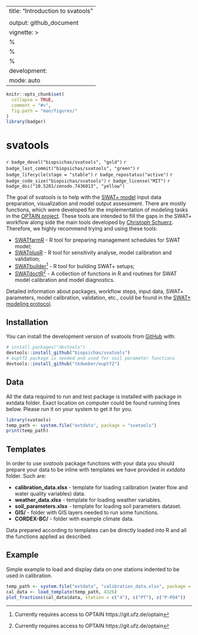 
---
title: "Introduction to svatools"
<!-- output: rmarkdown::html_vignette -->
output: github_document
vignette: >
  %\VignetteIndexEntry{Introduction to svatools}
  %\VignetteEngine{knitr::rmarkdown}
  %\VignetteEncoding{UTF-8}
development:
  mode: auto
---

```r
knitr::opts_chunk$set(
  collapse = TRUE,
  comment = "#>",
  fig.path = "man/figures/"
)
library(badger)
```

# svatools

`r badge_devel("biopsichas/svatools", "gold")`
`r badge_last_commit("biopsichas/svatools", "green")`
`r badge_lifecycle(stage = "stable")`
`r badge_repostatus("active")`
`r badge_code_size("biopsichas/svatools")`
`r badge_license("MIT")`
`r badge_doi("10.5281/zenodo.7436013", "yellow")`

The goal of svatools is to help with the [SWAT+ model](https://swat.tamu.edu/software/plus/) input data preparation, visualization and model output assessment. There are mostly functions, which were developed for the implementation of modeling tasks in the [OPTAIN project](https://www.optain.eu/). These tools are intended to fill the gaps in the SWAT+ workflow along side the main tools developed by [Christoph Schuerz](https://www.ufz.de/index.php?en=49467). Therefore, we highly recommend trying and using these tools:

- [SWATfarmR](http://chrisschuerz.github.io/SWATfarmR/) - R tool for preparing management schedules for SWAT model;
- [SWATplusR](https://chrisschuerz.github.io/SWATplusR/articles/SWATplusR.html) - R tool for sensitivity analyse, model calibration and validation;
- [SWATbuilder](https://git.ufz.de/optain/wp4-integrated-assessment/swat/bildr_script)^[Currently requires access to OPTAIN https://git.ufz.de/optain] - R tool for building SWAT+ setups;
- [SWATdoctR](https://git.ufz.de/schuerz/swatdoctr)^[Currently requires access to OPTAIN https://git.ufz.de/optain] - A collection of functions in R and routines for SWAT model calibration and model diagnostics.

Detailed information about packages, workflow steps, input data, SWAT+ parameters, model calibration, validation, etc., could be found in the [SWAT+ modeling protocol](https://doi.org/10.5281/zenodo.7463395).

## Installation

You can install the development version of svatools from [GitHub](https://github.com/) with:

``` r
# install.packages("devtools")
devtools::install_github("biopsichas/svatools")
# euptf2 package is needed and used for soil parameter functions
devtools::install_github("tkdweber/euptf2")
```

## Data

All the data required to run and test package is installed with package in extdata folder. Exact location on computer could be found running lines below. Please run it on your system to get it for you.   

```r
library(svatools)
temp_path <- system.file("extdata", package = "svatools")
print(temp_path)
```

## Templates

In order to use *svatools* package functions with your data you should prepare your data to be inline with templates we have provided in *extdata* folder. Such are:

- **calibration_data.xlsx** - template for loading calibration (water flow and water quality variables) data.
- **weather_data.xlsx** - template for loading weather variables.
- **soil_parameters.xlsx** - template for loading soil parameters dataset. 
- **GIS/** - folder with GIS layers needed to run some functions.
- **CORDEX-BC/** - folder with example climate data.

Data prepared according to templates can be directly loaded into R and all the functions applied as described. 

## Example

Simple example to load and display data on one stations indented to be used in calibration. 

```r
temp_path <- system.file("extdata", "calibration_data.xlsx", package = "svatools")
cal_data <- load_template(temp_path, 4326)
plot_fractions(cal_data$data, station = c("4"), c("PT"), c("P-PO4"))
```